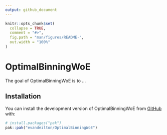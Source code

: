 ```yaml
---
output: github_document
---
```


<!-- README.md is generated from README.Rmd. Please edit that file -->

```r
knitr::opts_chunk$set(
  collapse = TRUE,
  comment = "#>",
  fig.path = "man/figures/README-",
  out.width = "100%"
)
```

# OptimalBinningWoE

<!-- badges: start -->
<!-- badges: end -->

The goal of OptimalBinningWoE is to ...

## Installation

You can install the development version of OptimalBinningWoE from [GitHub](https://github.com/) with:

``` r
# install.packages("pak")
pak::pak("evandeilton/OptimalBinningWoE")
```
